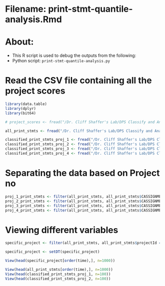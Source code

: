 # Filename: print-stmt-quantile-analysis.Rmd

# About: 
 - This R script is used to debug the outputs from the following:
  - Python script: `print-stmt-quantile-analysis.py`


# Read the CSV file containing all the project scores
```r
library(data.table)
library(dplyr)
library(bit64)

# project_scores <- fread("/Dr. Cliff Shaffer's Lab/DPS Classify and Analysis Oct, 2018/Analysis by Quantile Values Nov 2018/web-cat-all_output_submission_data.csv")

all_print_stmts <- fread("/Dr. Cliff Shaffer's Lab/DPS Classify and Analysis Oct, 2018/print-stmt all versions/Oct 22, 2018/print-stmts.csv")

classified_print_stmts_proj_1 <- fread("/Dr. Cliff Shaffer's Lab/DPS Classify and Analysis Oct, 2018/Analysis by Quantile Values Nov 2018/From_Python_script/Project 1_print_stmt_list.csv")
classified_print_stmts_proj_2 <- fread("/Dr. Cliff Shaffer's Lab/DPS Classify and Analysis Oct, 2018/Analysis by Quantile Values Nov 2018/From_Python_script/Project 2_print_stmt_list.csv")
classified_print_stmts_proj_3 <- fread("/Dr. Cliff Shaffer's Lab/DPS Classify and Analysis Oct, 2018/Analysis by Quantile Values Nov 2018/From_Python_script/Project 3_print_stmt_list.csv")
classified_print_stmts_proj_4 <- fread("/Dr. Cliff Shaffer's Lab/DPS Classify and Analysis Oct, 2018/Analysis by Quantile Values Nov 2018/From_Python_script/Project 4_print_stmt_list.csv")

```

# Separating the data based on Project no

```r
proj_1_print_stmts <- filter(all_print_stmts, all_print_stmts$CASSIGNMENTNAME == "Project 1")
proj_2_print_stmts <- filter(all_print_stmts, all_print_stmts$CASSIGNMENTNAME == "Project 2")
proj_3_print_stmts <- filter(all_print_stmts, all_print_stmts$CASSIGNMENTNAME == "Project 3")
proj_4_print_stmts <- filter(all_print_stmts, all_print_stmts$CASSIGNMENTNAME == "Project 4")
```

# Viewing different variables
```r
specific_project <- filter(all_print_stmts, all_print_stmts$projectId == "1aa1f06c-44a1-484e-931e-cda257938f44")

specific_project <- setDT(specific_project)

View(head(specific_project[order(time),], n=1000))

View(head(all_print_stmts[order(time),], n=1000))
View(head(classified_print_stmts_proj_1, n=100))
View(head(classified_print_stmts_proj_2, n=100))
```